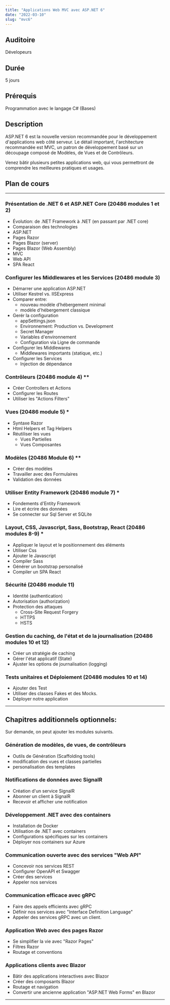 ```yaml
---
title: "Applications Web MVC avec ASP.NET 6"
date: "2022-03-10"
slug: "mvc6"
---
```


## Auditoire

Dévelopeurs

## Durée

5 jours

## Prérequis

Programmation avec le langage C# (Bases)

## Description

ASP.NET 6 est la nouvelle version recommandée pour le développement d'applications web côté serveur. Le détail important, l'architecture recommandée est MVC, un patron de développement basé sur un découpage composé de Modèles, de Vues et de Contrôleurs.

Venez bâtir plusieurs petites applications web, qui vous permettront de comprendre les meilleures pratiques et usages.

## Plan de cours

---

### Présentation de .NET 6 et ASP.NET Core (20486 modules 1 et 2)

- Évolution: de .NET Framework à .NET (en passant par .NET core)
- Comparaison des technologies
- ASP.NET
- Pages Razor
- Pages Blazor (server)
- Pages Blazor (Web Assembly)
- MVC
- Web API
- SPA React

### Configurer les Middlewares et les Services (20486 module 3)

- Démarrer une application ASP.NET
- Utiliser Kestrel vs. IISExpress
- Comparer entre:
  - nouveau modèle d’hébergement minimal
  - modèle d'hébergement classique
- Gerér la configuration
  - appSettings.json
  - Environnement: Production vs. Development
  - Secret Manager
  - Variables d'environnement
  - Configuration via Ligne de commande
- Configurer les Middlewares
  - Middlewares importants (statique, etc.)
- Configurer les Services
  - Injection de dépendance

### Contrôleurs (20486 module 4) \*\*

- Créer Controllers et Actions
- Configurer les Routes
- Utiliser les "Actions Filters"

### Vues (20486 module 5) \*

- Syntaxe Razor
- Html Helpers et Tag Helpers
- Réutiliser les vues
  - Vues Partielles
  - Vues Composantes

### Modèles (20486 Module 6) \*\*

- Créer des modèles
- Travailler avec des Formulaires
- Validation des données

### Utiliser Entity Framework (20486 module 7) \*

- Fondements d'Entity Framework
- Lire et écrire des données
- Se connecter sur Sql Server et SQLite

### Layout, CSS, Javascript, Sass, Bootstrap, React (20486 modules 8-9) \*

- Appliquer le layout et le positionnement des éléments
- Utiliser Css
- Ajouter le Javascript
- Compiler Sass
- Générer un bootstrap personalisé
- Compiler un SPA React

### Sécurité (20486 module 11)

- Identité (authentication)
- Autorisation (authorization)
- Protection des attaques
  - Cross-Site Request Forgery
  - HTTPS
  - HSTS

### Gestion du caching, de l'état et de la journalisation (20486 modules 10 et 12)

- Créer un stratégie de caching
- Gérer l'état applicatif (State)
- Ajuster les options de journalisation (logging)

### Tests unitaires et Déploiement (20486 modules 10 et 14)

- Ajouter des Test
- Utiliser des classes Fakes et des Mocks.
- Déployer notre application

---

## Chapitres additionnels optionnels:

Sur demande, on peut ajouter les modules suivants.

### Génération de modèles, de vues, de contrôleurs

- Outils de Génération (Scaffolding tools)
- modification des vues et classes partielles
- personalisation des templates

### Notifications de données avec SignalR

- Création d'un service SignalR
- Abonner un client à SignalR
- Recevoir et afficher une notification

### Développement .NET avec des containers

- Installation de Docker
- Utilisation de .NET avec containers
- Configurations spécifiques sur les containers
- Déployer nos containers sur Azure

### Communication ouverte avec des services "Web API"

- Concevoir nos services REST
- Configurer OpenAPI et Swagger
- Créer des services
- Appeler nos services

### Communication efficace avec gRPC

- Faire des appels efficients avec gRPC
- Définir nos services avec "Interface Definition Language"
- Appeler des services gRPC avec un client.

### Application Web avec des pages Razor

- Se simplifier la vie avec "Razor Pages"
- Filtres Razor
- Routage et conventions

### Applications clients avec Blazor

- Bâtir des applications interactives avec Blazor
- Créer des composants Blazor
- Routage et navigation
- Convertir une ancienne application "ASP.NET Web Forms" en Blazor

---

##
